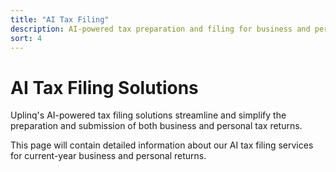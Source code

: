 ```yaml
---
title: "AI Tax Filing"
description: AI-powered tax preparation and filing for business and personal returns
sort: 4
---
```


# AI Tax Filing Solutions

Uplinq's AI-powered tax filing solutions streamline and simplify the preparation and submission of both business and personal tax returns.

This page will contain detailed information about our AI tax filing services for current-year business and personal returns.